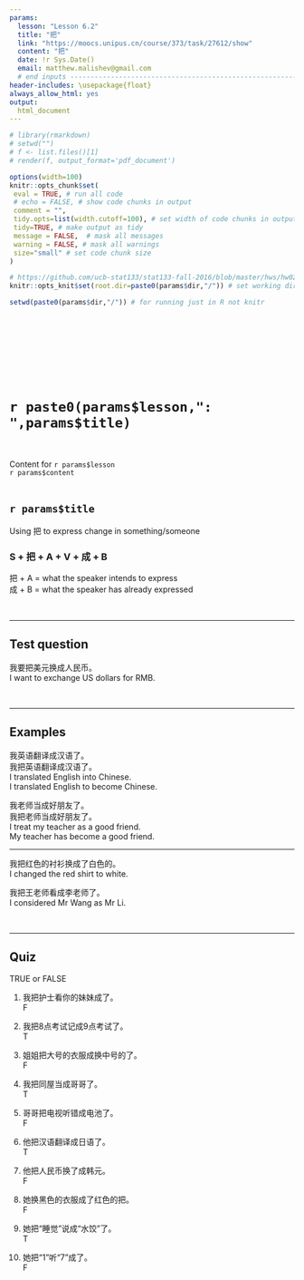 ```yaml
---
params:
  lesson: "Lesson 6.2"
  title: "把"            
  link: "https://moocs.unipus.cn/course/373/task/27612/show"
  content: "把"  
  date: !r Sys.Date()
  email: matthew.malishev@gmail.com    
  # end inputs ---------------------------------------------------------------
header-includes: \usepackage{float}
always_allow_html: yes
output:
  html_document 
---
```


```r
# library(rmarkdown)
# setwd("")
# f <- list.files()[1]
# render(f, output_format='pdf_document')
```

```r
options(width=100)
knitr::opts_chunk$set(
 eval = TRUE, # run all code
 # echo = FALSE, # show code chunks in output 
 comment = "",
 tidy.opts=list(width.cutoff=100), # set width of code chunks in output
 tidy=TRUE, # make output as tidy
 message = FALSE,  # mask all messages
 warning = FALSE, # mask all warnings 
 size="small" # set code chunk size
)

# https://github.com/ucb-stat133/stat133-fall-2016/blob/master/hws/hw02-tables-ggplot.Rmd
knitr::opts_knit$set(root.dir=paste0(params$dir,"/")) # set working dir

setwd(paste0(params$dir,"/")) # for running just in R not knitr
```

\  

\  

\  

\  

# `r paste0(params$lesson,": ",params$title)`    
\  

Content for `r params$lesson`  
`r params$content`      
\  

<!-- ____________________________________________________________________________ -->
<!-- ____________________________________________________________________________ -->
<!-- ____________________________________________________________________________ -->
<!-- start body -->  
  
## `r params$title`      

Using 把 to express change in something/someone  

### S + 把 + A + V + 成 + B            
把 + A = what the speaker intends to express    
成 + B = what the speaker has already expressed      

\  

******      
  
## Test question        

我要把美元换成人民币。  
I want to exchange US dollars for RMB.  

\  

******      
    
## Examples   

我英语翻译成汉语了。   
我把英语翻译成汉语了。   
I translated English into Chinese.   
I translated English to become Chinese. 

我老师当成好朋友了。    
我把老师当成好朋友了。    
I treat my teacher as a good friend.  
My teacher has become a good friend.       

******  

我把红色的衬衫换成了白色的。   
I changed the red shirt to white.    

我把王老师看成李老师了。   
I considered Mr Wang as Mr Li.    


\  

******      
  
## Quiz  
  
TRUE or FALSE   

1.  
我把护士看你的妹妹成了。  
F     

2.  
我把8点考试记成9点考试了。  
T    

3.  
姐姐把大号的衣服成换中号的了。  
F 

4.  
我把同屋当成哥哥了。  
T 
  
5.  
哥哥把电视听错成电池了。  
F 

6.  
他把汉语翻译成日语了。  
T  

7.    
他把人民币换了成韩元。  
F   

8.  
她换黑色的衣服成了红色的把。  
F 

9.  
她把“睡觉”说成“水饺”了。  
T 

10.  
她把“1”听“7”成了。  
F 

